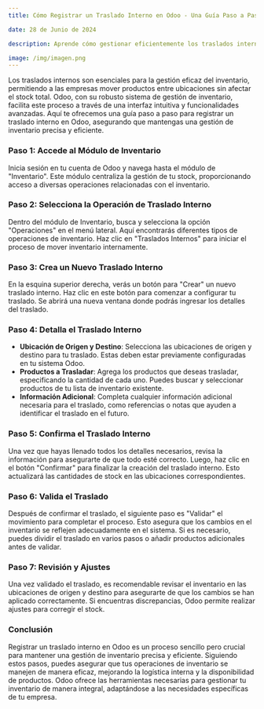 ```yaml
---
title: Cómo Registrar un Traslado Interno en Odoo - Una Guía Paso a Paso

date: 28 de Junio de 2024

description: Aprende cómo gestionar eficientemente los traslados internos de inventario en Odoo, siguiendo una guía detallada para maximizar la eficiencia operativa y mantener una gestión de inventario precisa.

image: /img/imagen.png
---
```


Los traslados internos son esenciales para la gestión eficaz del inventario, permitiendo a las empresas mover productos entre ubicaciones sin afectar el stock total. Odoo, con su robusto sistema de gestión de inventario, facilita este proceso a través de una interfaz intuitiva y funcionalidades avanzadas. Aquí te ofrecemos una guía paso a paso para registrar un traslado interno en Odoo, asegurando que mantengas una gestión de inventario precisa y eficiente.

### **Paso 1: Accede al Módulo de Inventario**

Inicia sesión en tu cuenta de Odoo y navega hasta el módulo de "Inventario". Este módulo centraliza la gestión de tu stock, proporcionando acceso a diversas operaciones relacionadas con el inventario.

### **Paso 2: Selecciona la Operación de Traslado Interno**

Dentro del módulo de Inventario, busca y selecciona la opción "Operaciones" en el menú lateral. Aquí encontrarás diferentes tipos de operaciones de inventario. Haz clic en "Traslados Internos" para iniciar el proceso de mover inventario internamente.

### **Paso 3: Crea un Nuevo Traslado Interno**

En la esquina superior derecha, verás un botón para "Crear" un nuevo traslado interno. Haz clic en este botón para comenzar a configurar tu traslado. Se abrirá una nueva ventana donde podrás ingresar los detalles del traslado.

### **Paso 4: Detalla el Traslado Interno**

- **Ubicación de Origen y Destino**: Selecciona las ubicaciones de origen y destino para tu traslado. Estas deben estar previamente configuradas en tu sistema Odoo.
- **Productos a Trasladar**: Agrega los productos que deseas trasladar, especificando la cantidad de cada uno. Puedes buscar y seleccionar productos de tu lista de inventario existente.
- **Información Adicional**: Completa cualquier información adicional necesaria para el traslado, como referencias o notas que ayuden a identificar el traslado en el futuro.

### **Paso 5: Confirma el Traslado Interno**

Una vez que hayas llenado todos los detalles necesarios, revisa la información para asegurarte de que todo esté correcto. Luego, haz clic en el botón "Confirmar" para finalizar la creación del traslado interno. Esto actualizará las cantidades de stock en las ubicaciones correspondientes.

### **Paso 6: Valida el Traslado**

Después de confirmar el traslado, el siguiente paso es "Validar" el movimiento para completar el proceso. Esto asegura que los cambios en el inventario se reflejen adecuadamente en el sistema. Si es necesario, puedes dividir el traslado en varios pasos o añadir productos adicionales antes de validar.

### **Paso 7: Revisión y Ajustes**

Una vez validado el traslado, es recomendable revisar el inventario en las ubicaciones de origen y destino para asegurarte de que los cambios se han aplicado correctamente. Si encuentras discrepancias, Odoo permite realizar ajustes para corregir el stock.

### **Conclusión**

Registrar un traslado interno en Odoo es un proceso sencillo pero crucial para mantener una gestión de inventario precisa y eficiente. Siguiendo estos pasos, puedes asegurar que tus operaciones de inventario se manejen de manera eficaz, mejorando la logística interna y la disponibilidad de productos. Odoo ofrece las herramientas necesarias para gestionar tu inventario de manera integral, adaptándose a las necesidades específicas de tu empresa.